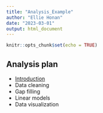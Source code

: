 ```yaml
---
title: "Analysis_Example"
author: "Ellie Honan"
date: "2023-03-01"
output: html_document
---
```


```r
knitr::opts_chunk$set(echo = TRUE)
```

## Analysis plan
- [Introduction](intro-to-rmarkdown.html)
- Data cleaning
- Gap filling 
- Linear models
- Data visualization


